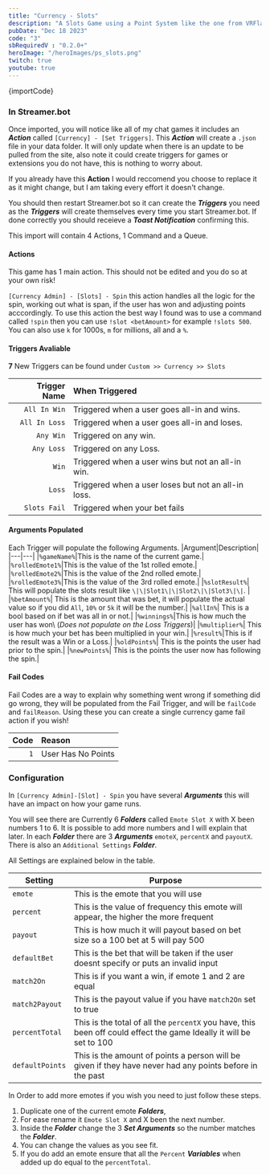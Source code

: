 ```yaml
---
title: "Currency - Slots"
description: "A Slots Game using a Point System like the one from VRFlad"
pubDate: "Dec 18 2023"
code: "3"
sbRequiredV : "0.2.0+"
heroImage: "/heroImages/ps_slots.png"
twitch: true
youtube: true
---
```


<CopyButton>
{importCode}
</CopyButton>

### In Streamer.bot 

Once imported, you will notice like all of my chat games it includes an ***Action*** called `[Currency] - [Set Triggers]`. This ***Action*** will create a `.json` file in your data folder. It will only update when there is an update to be pulled from the site, also note it could create triggers for games or extensions you do not have, this is nothing to worry about.

If you already have this **Action** I would reccomend you choose to replace it as it might change, but I am taking every effort it doesn't change. 

You should then restart Streamer.bot so it can create the ***Triggers*** you need as the ***Triggers*** will create themselves every time you start Streamer.bot. If done correctly you should receieve a ***Toast Notification*** confirming this. 

This import will contain 4 Actions, 1 Command and a Queue.


#### Actions

This game has 1 main action. This should not be edited and you do so at your own risk!

`[Currency Admin] - [Slots] - Spin` this action handles all the logic for the spin, working out what is span, if the user has won and adjusting points acccordingly. To use this action the best way I found was to use a command called `!spin` then you can use `!slot <betAmount>` for example `!slots 500`. You can also use `k` for 1000s, `m` for millions, all and a `%`. 


#### Triggers Avaliable

**7** New Triggers can be found under `Custom >> Currency >> Slots`

|Trigger Name|When Triggered|
|---:|:---| 
|`All In Win`| Triggered when a user goes all-in and wins.|
|`All In Loss`| Triggered when a user goes all-in and loses.|
|`Any Win`|Triggered on any win.|
|`Any Loss`|Triggered on any Loss.|
|`Win`|Triggered when a user wins but not an all-in win.|
|`Loss`|Triggered when a user loses but not an all-in loss.|
|`Slots Fail`|Triggered when your bet fails|


#### Arguments Populated

Each Trigger will populate the following Arguments.
|Argument|Description|
|---|---|
|`%gameName%`|This is the name of the current game.|
|`%rolledEmote1%`|This is the value of the 1st rolled emote.|
|`%rolledEmote2%`|This is the value of the 2nd rolled emote.|
|`%rolledEmote3%`|This is the value of the 3rd rolled emote.|
|`%slotResult%`| This will populate the slots result like `\|\|Slot1\|\|Slot2\|\|Slot3\|\|`. |	
|`%betAmount%`| This is the amount that was bet, it will populate the actual value so if you did `All`, `10%` or `5k` it will be the number.|
|`%allIn%`| This is a bool based on if bet was all in or not.|
|`%winnings%`|This is how much the user has won\ (*Does not populate on the Loss Triggers*)|
|`%multiplier%`| This is how much your bet has been multiplied in your win.|
|`%result%`|This is if the result was a Win or a Loss.|
|`%oldPoints%`| This is the points the user had prior to the spin.|
|`%newPoints%`| This is the points the user now has following the spin.|

#### Fail Codes

Fail Codes are a way to explain why something went wrong if something did go wrong, they will be populated from the Fail Trigger, and will be `failCode` and `failReason`. Using these you can create a single currency game fail action if you wish! 

|Code|Reason|
|---:|:---| 
|`1`|User Has No Points|

### Configuration


In `[Currency Admin]-[Slot] - Spin` you have several ***Arguments*** this will have an impact on how your game runs.

You will see there are Currently 6 ***Folders*** called `Emote Slot X` with X been numbers 1 to 6. It is possible to add more numbers and I will explain that later.
In each ***Folder*** there are 3 ***Arguments*** `emoteX`, `percentX` and `payoutX`. There is also an `Additional Settings` ***Folder***. 

All Settings are explained below in the table.

|Setting|Purpose|
|---|---|
|`emote` |This is the emote that you will use|
|`percent`|This is the value of frequency this emote will appear, the higher the more frequent|
|`payout`|This is how much it will payout based on bet size so a 100 bet at 5 will pay 500| 
|`defaultBet`|This is the bet that will be taken if the user doesnt specify or puts an invalid input|
|`match2On`|This is if you want a win, if emote 1 and 2 are equal|
|`match2Payout`|This is the payout value if you have `match2On` set to true|
|`percentTotal`|This is the total of all the `percentX` you have, this been off could effect the game Ideally it will be set to 100|
|`defaultPoints`|This is the amount of points a person will be given if they have never had any points before in the past|

In Order to add more emotes if you wish you need to just follow these steps.

1. Duplicate one of the current emote ***Folders***,
2. For ease rename it `Emote Slot X` and X been the next number.
3. Inside the ***Folder*** change the 3 ***Set Arguments*** so the number matches the ***Folder***.
4. You can change the values as you see fit.
5. If you do add an emote ensure that all the `Percent` ***Variables*** when added up do equal to the `percentTotal`.